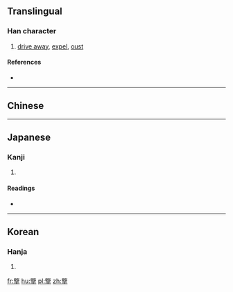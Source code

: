 ==Translingual==

===Han character===
{{Han char|rn=64|rad=手|as=15|sn=19|four=|canj=SWQ|ids=⿱⿰臣⿱⿱𠂉丶目|⺫]][[手]]}}

# [[drive away]], [[expel]], [[oust]]

====References====
* {{Han ref|kx=0460.060|dkj=12859|dj=0808.260|hdz=31973.050|uh=64E5|ud=25829}}

----

==Chinese==
{{zh-forms|s=㧛}}
{{zh-see|攬|v}}

----

==Japanese==

===Kanji===
{{ja-kanji|grade=|rs=手15}}

# {{defn|lang=ja|sort=手15}}

====Readings====
* {{ja-readings|on=[[らん]] (ran)|kun=[[とる]] (toru)}}

----

==Korean==

===Hanja===
{{ko-hanja|hangeul=[[람]], [[남]]|eumhun=|rv=ram, nam|mr=ram, nam|y=lam, nam}}

# {{defn|lang=ko|sort=手15}}

[[fr:擥]]
[[hu:擥]]
[[pl:擥]]
[[zh:擥]]